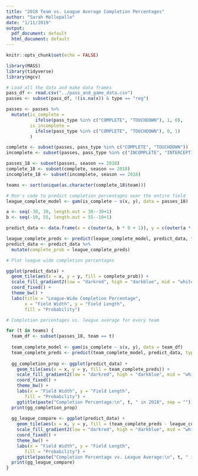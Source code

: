 ```yaml
---
title: "2018 Team vs. League Average Completion Percentages"
author: "Sarah Mallepalle"
date: "1/11/2019"
output:
  pdf_document: default
  html_document: default
---
```


```r
knitr::opts_chunk$set(echo = FALSE)
```


```r
library(MASS)
library(tidyverse)
library(mgcv)

# Load all the data and make data frames
pass_df <- read.csv("../pass_and_game_data.csv")
passes <- subset(pass_df, !(is.na(x)) & type == "reg")

passes <- passes %>%
  mutate(is_complete = 
           ifelse(pass_type %in% c("COMPLETE", "TOUCHDOWN"), 1, 0),
         is_incomplete = 
           ifelse(pass_type %in% c("COMPLETE", "TOUCHDOWN"), 0, 1)
         )

complete <- subset(passes, pass_type %in% c("COMPLETE", "TOUCHDOWN"))
incomplete <- subset(passes, pass_type %in% c("INCOMPLETE", "INTERCEPTION"))

passes_18 <- subset(passes, season == 2018)
complete_18 <- subset(complete, season == 2018)
incomplete_18 <- subset(incomplete, season == 2018)

teams <- sort(unique(as.character(complete_18$team)))
```


```r

# Ron's code to predict completion percentages over the entire field
league_complete_model <- gam(is_complete ~ s(x, y), data = passes_18)

a <- seq(-30, 30, length.out = 30--30+1)
b <- seq(-10, 55, length.out = 55--10+1)

predict_data <- data.frame(x = c(outer(a, b * 0 + 1)), y = c(outer(a * 0 + 1, b)))

league_complete_preds <- predict(league_complete_model, predict_data, type = "response")
predict_data <- predict_data %>% 
  mutate(complete_prob = league_complete_preds)
```

```r

# Plot league wide completion percentages

ggplot(predict_data) +
  geom_tile(aes(x = x, y = y, fill = complete_prob)) +
  scale_fill_gradient2(low = "darkred", high = "darkblue", mid = "white", midpoint = 0.5, limits=c(0, 1)) +
  coord_fixed() +
  theme_bw() +
  labs(title = "League-Wide Completion Percentage",
       x = "Field Width", y = "Field Length",
       fill = "Probability")
```


```r
# Completion percentages vs. league average for every team

for (t in teams) {
  team_df <- subset(passes_18, team == t)
  
  team_complete_model <- gam(is_complete ~ s(x, y), data = team_df)
  team_complete_preds <- predict(team_complete_model, predict_data, type = "response")
    
  gg_completion_prop <- ggplot(predict_data) +
    geom_tile(aes(x = x, y = y, fill = team_complete_preds)) +
    scale_fill_gradient2(low = "darkred", high = "darkblue", mid = "white", midpoint = 0.5, limits=c(0, 1)) +
    coord_fixed() +
    theme_bw() +
    labs(x = "Field Width", y = "Field Length",
       fill = "Probability") +
    ggtitle(paste("Completion Percentage:\n", t, " in 2018", sep = "")) 
  print(gg_completion_prop)
  
  gg_league_compare <- ggplot(predict_data) +
    geom_tile(aes(x = x, y = y, fill = (team_complete_preds - league_complete_preds))) +
    scale_fill_gradient2(low = "darkred", high = "darkblue", mid = "white", midpoint = 0, limits=c(-1, 1)) +
    coord_fixed() +
    theme_bw() +
    labs(x = "Field Width", y = "Field Length",
       fill = "Probability") +
    ggtitle(paste("Completion Percentage vs. League Average:\n", t, " in 2018", sep = "")) 
  print(gg_league_compare)
}
```





